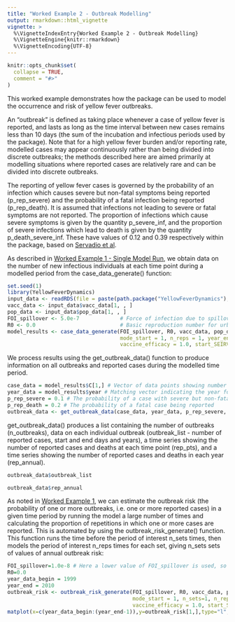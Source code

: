 ```yaml
---
title: "Worked Example 2 - Outbreak Modelling"
output: rmarkdown::html_vignette
vignette: >
  %\VignetteIndexEntry{Worked Example 2 - Outbreak Modelling}
  %\VignetteEngine{knitr::rmarkdown}
  %\VignetteEncoding{UTF-8}
---
```


```r
knitr::opts_chunk$set(
  collapse = TRUE,
  comment = "#>"
)
```

This worked example demonstrates how the package can be used to model the occurrence and risk of yellow fever outbreaks. 

An "outbreak" is defined as taking place whenever a case of yellow fever is reported, and lasts as long as the time interval between new cases remains less than 10 days (the sum of the incubation and infectious periods used by the package). Note that for a high yellow fever burden and/or reporting rate, modelled cases may appear continuously rather than being divided into discrete outbreaks; the methods described here are aimed primarily at modelling situations where reported cases are relatively rare and can be divided into discrete outbreaks.

The reporting of yellow fever cases is governed by the probability of an infection which causes severe but non-fatal symptoms being reported (p_rep_severe) and the probability of a fatal infection being reported (p_rep_death). It is assumed that infections not leading to severe or fatal symptoms are not reported. The proportion of infections which cause severe symptoms is given by the quantity p_severe_inf, and the proportion of severe infections which lead to death is given by the quantity p_death_severe_inf. These have values of 0.12 and 0.39 respectively within the package, based on [Servadio et al](https://doi.org/10.1186/s12879-021-06535-4).

As described in [Worked Example 1 - Single Model Run](https://mrc-ide.github.io/YellowFeverDynamics/articles/BWorkedExampleAModelRun.html), we obtain data on the number of new infectious individuals at each time point during a modelled period from the case_data_generate() function:

```r
set.seed(1)
library(YellowFeverDynamics)
input_data <- readRDS(file = paste(path.package("YellowFeverDynamics"), "/exdata/input_data_example.Rds", sep = ""))
vacc_data <- input_data$vacc_data[1, , ]
pop_data <- input_data$pop_data[1, , ]  
FOI_spillover <- 5.0e-7             # Force of infection due to spillover from sylvatic reservoir
R0 <- 0.0                           # Basic reproduction number for urban spread of infection
model_results <- case_data_generate(FOI_spillover, R0, vacc_data, pop_data, year0 = input_data$years_labels[1],
                                    mode_start = 1, n_reps = 1, year_end = 2001, year_data_begin = 1999,
                                    vaccine_efficacy = 1.0, start_SEIRV = NULL, dt = 1.0)
```

We process results using the get_outbreak_data() function to produce information on all outbreaks and reported cases during the modelled time period.

```r
case_data = model_results$C[1,] # Vector of data points showing number of new cases at each time point [TBC]
year_data = model_results$year # Matching vector indicating the year for each time point [TBC]
p_rep_severe = 0.1 # The probability of a case with severe but non-fatal symptoms being reported
p_rep_death = 0.2 # The probability of a fatal case being reported
outbreak_data <- get_outbreak_data(case_data, year_data, p_rep_severe, p_rep_death)
```

get_outbreak_data() produces a list containing the number of outbreaks (n_outbreaks), data on each individual outbreak (outbreak_list - number of reported cases, start and end days and years), a time series showing the number of reported cases and deaths at each time point (rep_pts), and a time series showing the number of reported cases and deaths in each year (rep_annual).

```r
outbreak_data$outbreak_list
```

```r
outbreak_data$rep_annual
```

As noted in [Worked Example 1](https://mrc-ide.github.io/YellowFeverDynamics/articles/BWorkedExampleAModelRun.html), we can estimate the outbreak risk (the probability of one or more outbreaks, i.e. one or more reported cases) in a given time period by running the model a large number of times and calculating the proportion of repetitions in which one or more cases are reported. This is automated by using the outbreak_risk_generate() function. This function runs the time before the period of interest n_sets times, then models the period of interest n_reps times for each set, giving n_sets sets of values of annual outbreak risk:

```r
FOI_spillover=1.0e-8 # Here a lower value of FOI_spillover is used, so that the annual outbreak risk is well below 1, requiring a large number of repetitions to evaluate it
R0=0.0
year_data_begin = 1999
year_end = 2010
outbreak_risk <- outbreak_risk_generate(FOI_spillover, R0, vacc_data, pop_data, year0 = input_data$years_labels[1],
                                        mode_start = 1, n_sets=1, n_reps = 1000, year_end, year_data_begin,
                                        vaccine_efficacy = 1.0, start_SEIRV = NULL, dt = 1.0, p_rep_severe, p_rep_death)
matplot(x=c(year_data_begin:(year_end-1)),y=outbreak_risk[1,],type="l",xlab="Year",ylab="Outbreak risk")
```
